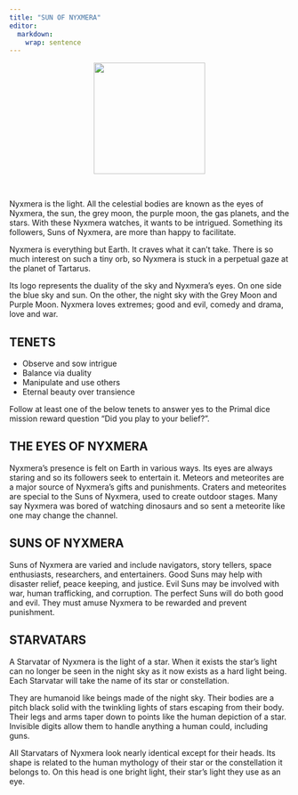 ```yaml
---
title: "SUN OF NYXMERA"
editor: 
  markdown: 
    wrap: sentence
---
```


<center>
![](images/Nyxmera.png){style="width:200px"}
</center>

<br>

Nyxmera is the light.
All the celestial bodies are known as the eyes of Nyxmera, the sun, the grey moon, the purple moon, the gas planets, and the stars.
With these Nyxmera watches, it wants to be intrigued.
Something its followers, Suns of Nyxmera, are more than happy to facilitate.

Nyxmera is everything but Earth.
It craves what it can’t take.
There is so much interest on such a tiny orb, so Nyxmera is stuck in a perpetual gaze at the planet of Tartarus.

Its logo represents the duality of the sky and Nyxmera’s eyes.
On one side the blue sky and sun.
On the other, the night sky with the Grey Moon and Purple Moon.
Nyxmera loves extremes; good and evil, comedy and drama, love and war.

## TENETS

- Observe and sow intrigue
- Balance via duality
- Manipulate and use others
- Eternal beauty over transience

Follow at least one of the below tenets to answer yes to the Primal dice mission reward question "Did you play to your belief?".

## **THE EYES OF NYXMERA**

Nyxmera’s presence is felt on Earth in various ways.
Its eyes are always staring and so its followers seek to entertain it.
Meteors and meteorites are a major source of Nyxmera’s gifts and punishments.
Craters and meteorites are special to the Suns of Nyxmera, used to create outdoor stages.
Many say Nyxmera was bored of watching dinosaurs and so sent a meteorite like one may change the channel.

## **SUNS OF NYXMERA**

Suns of Nyxmera are varied and include navigators, story tellers, space enthusiasts, researchers, and entertainers.
Good Suns may help with disaster relief, peace keeping, and justice.
Evil Suns may be involved with war, human trafficking, and corruption.
The perfect Suns will do both good and evil.
They must amuse Nyxmera to be rewarded and prevent punishment.

## **STARVATARS**

A Starvatar of Nyxmera is the light of a star.
When it exists the star’s light can no longer be seen in the night sky as it now exists as a hard light being.
Each Starvatar will take the name of its star or constellation.

They are humanoid like beings made of the night sky.
Their bodies are a pitch black solid with the twinkling lights of stars escaping from their body.
Their legs and arms taper down to points like the human depiction of a star.
Invisible digits allow them to handle anything a human could, including guns.

All Starvatars of Nyxmera look nearly identical except for their heads.
Its shape is related to the human mythology of their star or the constellation it belongs to.
On this head is one bright light, their star’s light they use as an eye.